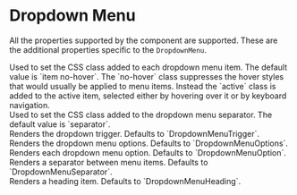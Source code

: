 
# Dropdown Menu

<DropdownMenu/>

<Heading title="Properties"/>

All the properties supported by the <DropdownLink/> component are
supported.  These are the additional properties specific to
the `DropdownMenu`.

<Options/>
<DisplayOption/>

<Heading title="Event Handlers"/>
<OnSelect/>

<Heading title="CSS Classes"/>
<Section code="optionClass">
  Used to set the CSS class added to each dropdown menu item. The default
  value is `item no-hover`.  The `no-hover` class suppresses the hover styles
  that would usually be applied to menu items.  Instead the `active` class is
  added to the active item, selected either by hovering over it or by keyboard
  navigation.
</Section>
<Section code="separatorClass">
  Used to set the CSS class added to the dropdown menu separator.
  The default value is `separator`.
</Section>

<Heading title="Components"/>
<Section code="Trigger" id="Trigger-component">
  Renders the dropdown trigger.  Defaults to `DropdownMenuTrigger`.
</Section>
<Section code="Options" id="Options-component">
  Renders the dropdown menu options.  Defaults to `DropdownMenuOptions`.
</Section>
<Section code="Option" id="Option-component">
  Renders each dropdown menu option.  Defaults to `DropdownMenuOption`.
</Section>
<Section code="Separator" id="Separator-component">
  Renders a separator between menu items.  Defaults to `DropdownMenuSeparator`.
</Section>
<Section code="Heading" id="Heading-component">
  Renders a heading item.  Defaults to `DropdownMenuHeading`.
</Section>
